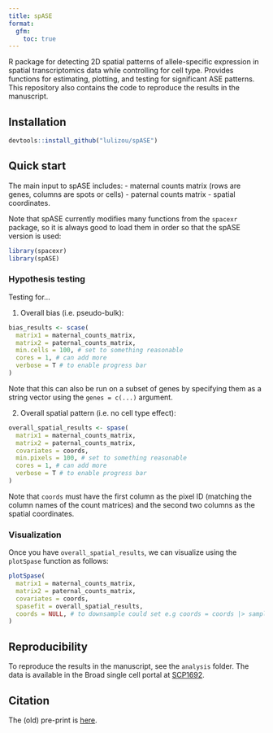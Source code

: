 ```yaml
---
title: spASE
format: 
  gfm:
    toc: true
---
```


R package for detecting 2D spatial patterns of allele-specific expression in spatial
transcriptomics data while controlling for cell type. Provides functions for estimating, plotting, and testing for significant ASE patterns. This repository also contains the code to reproduce
the results in the manuscript.


## Installation

```r
devtools::install_github("lulizou/spASE")
```

## Quick start

The main input to spASE includes:
- maternal counts matrix (rows are genes, columns are spots or cells)
- paternal counts matrix 
- spatial coordinates.

Note that spASE currently modifies many functions from the `spacexr` package,
so it is always good to load them in order so that the spASE version is used:

```r
library(spacexr)
library(spASE)
```

### Hypothesis testing

Testing for...

1. Overall bias (i.e. pseudo-bulk):

```r
bias_results <- scase(
  matrix1 = maternal_counts_matrix,
  matrix2 = paternal_counts_matrix,
  min.cells = 100, # set to something reasonable
  cores = 1, # can add more
  verbose = T # to enable progress bar
)
```

Note that this can also be run on a subset of genes by specifying them
as a string vector using the `genes = c(...)` argument.

2. Overall spatial pattern (i.e. no cell type effect):

```r
overall_spatial_results <- spase(
  matrix1 = maternal_counts_matrix,
  matrix2 = paternal_counts_matrix,
  covariates = coords,
  min.pixels = 100, # set to something reasonable
  cores = 1, # can add more
  verbose = T # to enable progress bar
)
```

Note that `coords` must have the first column as the pixel ID (matching the
column names of the count matrices) and the second two columns as the
spatial coordinates.


### Visualization

Once you have `overall_spatial_results`, we can visualize using the `plotSpase`
function as follows:

```r
plotSpase(
  matrix1 = maternal_counts_matrix,
  matrix2 = paternal_counts_matrix,
  covariates = coords,
  spasefit = overall_spatial_results,
  coords = NULL, # to downsample could set e.g coords = coords |> sample_n(1e4)
)
```

## Reproducibility

To reproduce the results in the manuscript, see the `analysis` folder.
The data is available in the Broad single cell portal at [SCP1692](https://singlecell.broadinstitute.org/single_cell/study/SCP1692/detection-of-allele-specific-expression-in-spatial-transcriptomics-with-spase).

## Citation

The (old) pre-print is [here](https://www.biorxiv.org/content/10.1101/2021.12.01.470861v1.full).


